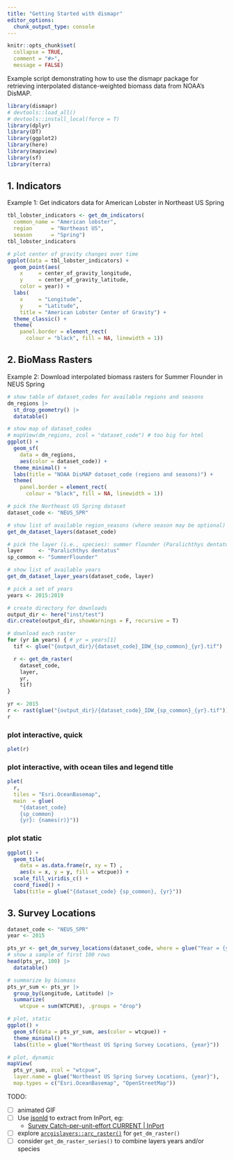```yaml
---
title: "Getting Started with dismapr"
editor_options: 
  chunk_output_type: console
---
```

```r
knitr::opts_chunk$set(
  collapse = TRUE,
  comment = "#>",
  message = FALSE)
```

Example script demonstrating how to use the dismapr package for retrieving
interpolated distance-weighted biomass data from NOAA's DisMAP.

```r
library(dismapr) 
# devtools::load_all() 
# devtools::install_local(force = T)
library(dplyr)
library(DT)
library(ggplot2)
library(here)
library(mapview)
library(sf)
library(terra)
```

## 1. Indicators

Example 1: Get indicators data for American Lobster in Northeast US Spring

```r
tbl_lobster_indicators <- get_dm_indicators(
  common_name = "American lobster", 
  region      = "Northeast US",
  season      = "Spring")
tbl_lobster_indicators

# plot center of gravity changes over time
ggplot(data = tbl_lobster_indicators) +
  geom_point(aes(
    x     = center_of_gravity_longitude, 
    y     = center_of_gravity_latitude, 
    color = year)) +
  labs(
    x     = "Longitude", 
    y     = "Latitude", 
    title = "American Lobster Center of Gravity") +
  theme_classic() +
  theme(
    panel.border = element_rect(
      colour = "black", fill = NA, linewidth = 1))
```

## 2. BioMass Rasters

Example 2: Download interpolated biomass rasters for Summer Flounder in NEUS Spring

```r
# show table of dataset_codes for available regions and seasons
dm_regions |> 
  st_drop_geometry() |>
  datatable()

# show map of dataset_codes
# mapView(dm_regions, zcol = "dataset_code") # too big for html
ggplot() +
  geom_sf(
    data = dm_regions, 
    aes(color = dataset_code)) +
  theme_minimal() +
  labs(title = "NOAA DisMAP dataset_code (regions and seasons)") +
  theme(
    panel.border = element_rect(
      colour = "black", fill = NA, linewidth = 1))
```

```r
# pick the Northeast US Spring dataset
dataset_code <- "NEUS_SPR"

# show list of available region_seasons (where season may be optional)
get_dm_dataset_layers(dataset_code)

# pick the layer (i.e., species): summer flounder (Paralichthys dentatus)
layer     <- "Paralichthys dentatus"
sp_common <- "SummerFlounder"

# show list of available years
get_dm_dataset_layer_years(dataset_code, layer)

# pick a set of years
years <- 2015:2019

# create directory for downloads
output_dir <- here("inst/test")
dir.create(output_dir, showWarnings = F, recursive = T)

# download each raster
for (yr in years) { # yr = years[1]
  tif <- glue("{output_dir}/{dataset_code}_IDW_{sp_common}_{yr}.tif")

  r <- get_dm_raster(
    dataset_code,
    layer,
    yr,
    tif)
}

yr <- 2015
r <- rast(glue("{output_dir}/{dataset_code}_IDW_{sp_common}_{yr}.tif"))
r
```

### plot interactive, quick

```r
plet(r)
```

### plot interactive, with ocean tiles and legend title

```r
plet(
  r, 
  tiles = "Esri.OceanBasemap",
  main  = glue(
    "{dataset_code}
    {sp_common}
    {yr}: {names(r)}"))
```

### plot static

```r
ggplot() +
  geom_tile(
    data = as.data.frame(r, xy = T) , 
    aes(x = x, y = y, fill = wtcpue)) +
  scale_fill_viridis_c() +
  coord_fixed() +
  labs(title = glue("{dataset_code} {sp_common}, {yr}"))
```

## 3. Survey Locations

```r
dataset_code <- "NEUS_SPR"
year <- 2015

pts_yr <- get_dm_survey_locations(dataset_code, where = glue("Year = {year}"))
# show a sample of first 100 rows
head(pts_yr, 100) |> 
  datatable()

# summarize by biomass
pts_yr_sum <- pts_yr |>
  group_by(Longitude, Latitude) |>
  summarize(
    wtcpue = sum(WTCPUE), .groups = "drop")

# plot, static
ggplot() +
  geom_sf(data = pts_yr_sum, aes(color = wtcpue)) +
  theme_minimal() +
  labs(title = glue("Northeast US Spring Survey Locations, {year}"))

# plot, dynamic
mapView(
  pts_yr_sum, zcol = "wtcpue", 
  layer.name = glue("Northeast US Spring Survey Locations, {year}"),
  map.types = c("Esri.OceanBasemap", "OpenStreetMap"))
```

TODO:

- [ ] animated GIF
- [ ] Use [jsonld](https://docs.ropensci.org/jsonld/) to extract from InPort, eg:
  - [Survey Catch-per-unit-effort CURRENT | InPort](https://www.fisheries.noaa.gov/inport/item/69743)
- [ ] explore [`arcgislayers::arc_raster()`](https://developers.arcgis.com/r-bridge/api-reference/arcgislayers/arc_raster.html) for `get_dm_raster()`
- [ ] consider `get_dm_raster_series()` to combine layers years and/or species
